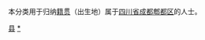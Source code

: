 {{Catnav|頁面分類|各種主題的頁面分類|依中国各省来作的分类|各地中国人|四川人|成都人}}
{{Catnav|頁面分類|人物|各國人物|中国人|各地中国人|四川人|成都人}}

本分类用于归纳[[籍贯|籍贯]]（出生地）属于[[四川省|四川省]][[成都|成都]][[郫都区|郫都区]]的人士。

[[Category:成都人|县]]
[[Category:郫都区|*]]